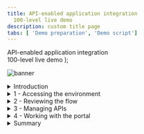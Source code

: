 ```yaml
---
title: API-enabled application integration
  100-level live demo
description: custom title page
tabs: [ 'Demo preparation', 'Demo script']
---
```


  <span>
    API-enabled application integration <br /> 100-level live demo
  </span>
);

![banner](./images/100-INT-API-enabled-script-GitHub-banner-short.jpg)

<span id="place1"></span>
<details>

<summary>Introduction</summary>
<br/>
Automating customer interactions can remove manual steps, data entry into multiple different applications, and potential errors and delays – all of which are additional costs to your business. This demo automates a series of steps to: obtain and validate input information from a customer with a concern, open a case in Salesforce, attach the incoming information to the case, analyze the tone of the situation, and respond to the customer with the case number and expected date for resolution.<br/><br/>To automate this customer interaction, we will use both APIs and integrations to back-end applications. The demo scenario is related to a car repair, but this is just an example. The same techniques are applicable to your environment in support of your customers.<br/>
<br/>
Let’s get started!
<br/><br/>

(Demo slides [here](./images/slides.pptx).)

</details>

<details>
<summary>1 - Accessing the environment</summary>

<br/>

| **1.1 - Log in Cloud Pak for Integration** |   |
| :---         | :--- |
| **Actions**        | Open Cloud Pak for Integration<br/><br/>Click **Enterprise LDAP** and **Log in** with your user and password |
| **Narration**      | Let’s see IBM Cloud Pak for Integration in action. I have a cloud version of the product on IBM Cloud. Let me log in here. |
| **Screenshots**    | &nbsp;  <br/> ![login1](./images/outcomes-login.png) <br/> ![login2](./images/outcomes-username.png) |

| **1.2 - Cloud Pak for Integration home** |   |
| :---         | :--- |
| **Actions**        | Show the home page and open the **menu**<br/><br/>Click on **Administration > Integration Capabilities** |
| **Narration**      | Welcome to IBM Cloud Pak for Integration! We’re now at the home screen showing all the capabilities of the pak, brought together in one place. Specialized integration capabilities — for API management, application integration, messaging and more — are built on top of powerful automation services. Let’s see the integration capabilities available in Cloud Pak for Integration. |
| **Screenshot**     | &nbsp;  <br/> ![home](./images/demoscript-int-capabilities.png) |

| **1.3 - Integration capabilities** |   |
| :---         | :--- |
| **Actions**             | Show the **Integration Capabilities** page and open the Designer (**ace-designer-demo**). |
| **Narration**      | As you can see, you are able to access all the integration capabilities your team needs through a single interface. These include API management, application integration, enterprise messaging, events, and high-speed transfer. In this demo to automate customer interactions with our company we will use App Connect for application integration, API Connect for API management, and the asset repository as our centralized hub for allowing our teams to work together with integration assets. Let’s open our App Connect Designer. |
| **Screenshot**         | &nbsp; <br/> ![integration capabilities](./images/demoscript-integration.png) |

**[Go to top](#place1)**

</details>

<details>
<summary>2 - Reviewing the flow</summary>

<br/>

| **2.1 - Select flow and review properties** |   |
| :---         | :--- |
| **Actions**             | Select **Car Insurance Cognitive API Lab Short V2** flow<br/><br/>Show the **Properties view** and click on **Operations** |
| **Narration**      | Here we are in the designer tooling. This is where we can create all our API integration flows and manage our connectivity to our services and endpoints. We have a pre-created flow about a customer interaction scenario, let’s use it to simplify our demonstration. These are the fields we are going to use for our API. Note that we tell our API which field is the key – in our case, CaseReference. Let's check the operations. |
| **Screenshots**         | &nbsp;  <br/> ![review1](./images/car-insurance-flow.png) <br/> ![review1](./images/demoscript-review-props.png) |

| **2.2 - Reviewing operations** |   |
| :---         | :--- |
| **Actions**             | Show the **Operations view** and click on **View flow** |
| **Narration**      | In the operations view are the actions that the API exposes along with the data. In this demo, we’re going to build just one operation – “Create Car Repair Claim”. We can add more later if we wish. Let’s check the flow logic. |
| **Screenshot**         | &nbsp;  <br/> ![review2](./images/demoscript-view-flow.png) |

| **2.3 - Reviewing the flow** |   |
| :---         | :--- |
| **Actions**             | Explain the flow and scroll through all of the connectors in the flow<br/>. Open the **Request** again by clicking the first step of the flow. |
| **Narration**      | Here we have our demo flow. In the designer flow editor, we can edit and change our flow. We are a car repair company that wants to create an API that will enable customers to send us photos of their cars along with descriptions of what needs to be done with them. With this information, we will create a case in Salesforce while using Watson to analyze if the customer is angry or upset. Let’s explore our flow in detail. |
| **Screenshot**         | &nbsp;  <br/> ![review2](./images/demoscript-review-flow.png) |

| **2.4 - Reviewing a request** |   |
| :---         | :--- |
| **Actions**             | Show the *Request* dialog (1).<br/><br/> Click to **open** the **if** step (2). |
| **Narration**      | Our flow starts by receiving the customer’s car repair request with photo via an API. Designer automatically creates an API “Request” and “Response” for your API flow. |
| **Screenshot**         | &nbsp;  <br/> ![review3](./images/demoscript-review-request.png) |

| **2.5 - Checking the photo** |   |
| :---         | :--- |
| **Actions**             | Explore the **IF** step (1)<br/><br/>Click on **Salesforce Connector - Retrieve contacts** (2) |
| **Narration**      | Second, we validate the photo. Here, we have a simple IF statement, that checks if the PhotoOfCar is empty. If it is not empty, we move forward to retrieve contacts by connecting to Salesforce. |
| **Screenshot**         | &nbsp;  <br/> ![review5](./images/demoscript-review-if.png) |

| **2.6 - Retrieving contacts** |   |
| :---         | :--- |
| **Actions**             | Explore the **Salesforce Connector - Retrieve contacts** (1).<br/><br/>**Close** all the dialog tabs.<br/><br/>Click on the **Salesforce – Create case node** (8). |
| **Narration**      | Third, we use a connector to create a case in Salesforce with the data from the API. This case is where we store the details and progress of our repair. We are using a hard-coded contact name: ‘Andy Young’. He’s the contact for the insurance company that sends customers. Salesforce Developer Accounts have a prepopulated set of data that you can use to test. ‘Andy Young’ is one of those prepopulated contacts. |
| **Screenshots**         | &nbsp;  <br/> ![contacts1](./images/demoscript-contacts1.png) <br/> ![contacts5](./images/demoscript-contacts5.png) |

| **2.7 - Creating a case** |   |
| :---         | :--- |
| **Actions**             | Explore the *Salesforce – Create case node*<br/><br/>**Close** the Salesforce connector dialog<br/>Open the **Salesforce - Create Attachment** node. |
| **Narration**      | Now we have the ID that we need, let’s create our Salesforce case. Note that we just re-use the same Salesforce connector but with a different operation and data. Here we can see that our contact ID comes from the previous ‘retrieve contact’ Salesforce call. The name and email come from the API Request. The connector ‘knows’ that fields like ‘Case Type’ have a limited number of values in Salesforce – so it automatically converts them into pull-down lists of values you can choose. |
| **Screenshot**         | &nbsp;  <br/> ![review7](./images/demoscript-review-salesforce-createcase.png) |

| **2.8 - Creating an attachment** |   |
| :---         | :--- |
| **Action**             | Explore the *Salesforce – Create Attachment node* (1)<br/><br/>**Close** the Salesforce connector dialog<br/><br/>Open the **IBM Watson Tone Analyzer** node (2) |
| **Narration**      | To add a photograph, we need to create a salesforce attachment – that’s easy, just use the connector again. Note that we use the Case ID that is a returned value from the ‘Create Case’ connector call – it’s been kept in the flow automatically. We send the PhotoOfCar as a base64 string and we tell Salesforce that the content Type is image/jpeg. Moving forward to the next step we want to understand the tone of the request. Is the customer angry? We will use the IBM Watson Tone Analyzer node to understand the situation better. |
| **Screenshot**         | &nbsp;  <br/> ![review8](./images/demoscript-review-attachment.png) |

| **2.9 - Analyzing the description** |   |
| :---         | :--- |
| **Actions**             | Explore the **Watson Tone Analyzer** connector (1)<br/><br/>**Close** the Tone Analyzer connector dialog<br/><br/>Open the **Salesforce - Create case comment** (2) |
| **Narration**      | Here, the Watson Tone Analyzer service analyzes the tone of the information provided by the customer. This can identify if the customer is angry or upset, allowing us to better tailor our response. |
| **Screenshot**         | &nbsp;  <br/> ![review9](./images/demoscript-review-analyzer.png) |

| **2.10 - Creating a case comment** |   |
| :---         | :--- |
| **Actions**             | Explore the **Salesforce – Create case comment** node (1)<br/><br/>Close the Salesforce connector dialog<br/><br/>Open the **Response**. (2) |
| **Narration**      | Now we’ll add a comment to the case with the Salesforce connector and supply the tone name returned from Watson into the body of the comment. |
| **Screenshot**         | &nbsp;  <br/> ![review10](./images/demoscript-review-comment.png) |

| **2.11 - Responding to the customer** |   |
| :---         | :--- |
| **Actions**             | Explore the **Response** dialog (1)<br/><br/>Click **Done** (2) |
| **Narration**      | Here we have the response that we submit to the customer after the API call. This response includes their Salesforce case reference for future enquiries, an estimate of how long it will take to repair, and also how much it will cost. Now that we've built the flow, let's see our API running in our integration runtime. |
| **Screenshot**         | &nbsp;  <br/> ![review11](./images/demoscript-review-response.png) |

| **2.12 - Verifying the server** |   |
| :---         | :--- |
| **Actions**             | Open the **Menu** and select **Run > Integration**<br/><br/>Select the **ace-dashboard-demo** instance and click on **Servers**<br/><br/>Select **carrepair-server** and open our **API Flow** (2)<br/><br/>Explore the API details (3) |
| **Narration**      | Great, now let's check the API running in Integration Runtime. Here we have our Integration server. At this point, the integration is running on the cloud pak. Opening the server, we can see our API Flow. And click again, we'll drill down further and see our API details. We can see the REST operation, the base URL and we can even download the OpenAPI document. Our API is running in our Integration Runtime. Later, we will test this API using the Developer Portal. But now let's explore another great capability API Manager. Let's see the benefits to have an API Manager to control our API lifecycle! |
| **Screenshots**         | &nbsp; <br/> ![](./images/integration-runtime.png) <br/> ![](./images/ace-dashboard-demo.png) <br/> ![](./images/integration-servers.png) <br/> ![](./images/carrepair-server.png) <br/> ![](./images/demoscript-verify-server2.png) <br/> ![](./images/demoscript-verify-server3.png) |

**[Go to top](#place1)**

</details>

<details>
<summary>3 - Managing APIs</summary>

<br/>

| **3.1 - Accessing API Connect** |   |
| :---         | :--- |
| **Actions**             | Open the **Menu** (1) and on **Run** (2) section, select **APIs** (3)<br/><br/>
If necessary, select the **ademo** instance (4)<br/><br/>In the *API Connect* page, click **LDAP User Registry for Outcomes** (5)<br/><br/>**Log in** with your Outcomes user and password (6) |
| **Narration**      | Now, let's open API management component inside the Cloud Pak for Integration - API Connect. IBM API Connect is an integrated API management offering, with capabilities and tooling for all phases of the API lifecycle. Key steps of the API lifecycle include create, secure, manage, socialize, and analyze. API Connect has four major components: API Manager, Analytics, Developer Portal, and Gateway. Now, let's explore the API Manager. |
| **Screenshots**         |  &nbsp;  <br/> ![](./images/demoscript-develop-api1.png) <br/> ![](./images/demoscript-develop-api2.png) <br/> ![](./images/apic-ldap.png) <br/> ![](./images/apic-outcomes-login.png) |

| **3.2 - Developing an API** |   |
| :---         | :--- |
| **Actions**             | Click **Develop APIs and Products** (1)<br/><br/>Click **Car_Insurance_Cognitive_API_Lab_Short_V2** (2), then open **Security definitions** (3)<br/><br/>Explore the *Security definitions* page (4). Click **Develop** on breadcrumbs (5) |
| **Narration**      | Let's check our API here in API manager. To simplify the demo, our API is pre-assembled here in the API Manager. In the develop page, we are able to edit, assemble, secure and test APIs. In the security definitions, we can control client access to API endpoints, for example using API key validation. |
| **Screenshotx**         | &nbsp;  <br/> ![](./images/develop-api-1.png) <br/> ![](./images/develop-api-2.png) <br/> ![](./images/develop-api-3.png) |

| **3.3 - Developing a product** |   |
| :---         | :--- |
| **Actionx**             | Click **Products** (1)<br/><br/>Click **Car Repair APIs** product (2)<br/><br/>Open the **Plans** (3) tab<br/><br/>On the context menu of *Gold Plan* and select **Edit** (4)<br/><br/>Explore the **Rate Limits** section (5)<br/>Just show how simple is to publish the Product and API, clicking **Menu > Publish** (6)<br/><br/>(**Note**: you don't need to publish, because the product is already published) |
| **Narration**      | Now, let's see how we package our APIs using products for publishing to consumers. To simplify the demo, our product is already created here in the API Manager. Products are packages that contain both the APIs and the accompanying plans. The providers use plans to control access to APIs and to manage API usage. Plans can use differing rate limits to provide different levels of service to API consumers. In our product, we already have two plans, the Gold and the default plan. We can have multiple plans for different consumers, for example we can add approval steps for consumers when they sign up or we can allocate them plans as a provider. For example, our Gold Plan permits up to 100 calls per minute. Great our API and Projects are ready to be published for our API consumers. |
| **Screenshot**         | &nbsp;  <br/> ![](./images/develop-product-1.png) <br/> ![](./images/develop-product-2.png) <br/> ![](./images/develop-product-3.png) <br/> ![](./images/develop-product-4.png)|

**[Go to top](#place1)**

</details>

<details>
<summary>4 - Working with the portal</summary>

<br/>

| **4.1 - Accessing the portal** |   |
| :---         | :--- |
| **Actions**             | On the left navigator menu, open **Manage** page<br/><br/>Open the **Sandbox** catalog<br/><br/>Open the **Catalog settings** (1)<br/><br/>Click **Portal** (2)<br/><br/>Copy the **Portal URL** (3)<br/><br/>Open a new Browser tab and access the Portal URL<br/><br/>Create a developer account by clicking **Create account** (4)<br/><br/>Use your personal email to complete the registration (5)<br/><br/>You need to access your email to accept the invitation, and then **sign in** (6). |
| **Narration**      | For this demo, our API is already published. Now we need to make sure that our API consumers can discover it and use it. Our Portal allows potential API consumers to view the APIs, sign up and subscribe to plans in a self-service manner, test the APIs, download the OpenAPI - Swagger documents and more. Let’s get our portal URL and sign up as a Consumer of our API using Portal Self-Service. |
| **Screenshots**         | &nbsp; <br/> ![](./images/manage-sandbox.png) <br/> ![](./images/demoscript-access-portal1.png) <br/> ![](./images/demoscript-access-portal2.png) <br/> ![](./images/demoscript-access-portal3.png) <br/> ![](./images/demoscript-access-portal4.png)|

| **4.2 - Creating a new App** |   |
| :---         | :--- |
| **Actions**             | Click **Create a new App** (1)<br/><br/>Enter **Car Repair Application** as *App Title* (2)<br/><br/>Click **Save** (3)<br/><br/>On the credentials dialog, click **OK** (4)<br/><br/>On the **Subscription** tab, copy the Client ID (5) |
| **Narration**      | As a Consumer/Developer, we’re going to create a new application in the Portal. This will give us an API key so we can call our APIs. We just need to give an Application Title and copy the API Key and Secret. |
| **Screenshots**         | &nbsp;  <br/> ![](./images/demoscript-new-app1.png) <br/> ![](./images/demoscript-new-app2.png) <br/> ![](./images/demoscript-new-app3.png) <br/> ![](./images/demoscript-new-app4.png)|

| **4.3 - Subscribing to API** |   |
| :---         | :--- |
| **Actions**             | Click **Why not browse the available APIs?** (1)<br/><br/>Click **Car Repair APIs 1.0.0** (2)<br/><br/>On *Gold Plan*, click **Subscribe** (3)<br/><br/>Select the **Car Repair Application** (4)<br/><br/>Confirm the Subscription by clicking **Next** (5)<br/><br/>Click **Done** (6) |
| **Narration**      | We’ve not subscribed to any APIs, let’s do it now. There’s only one API Product to subscribe to in our demo – normally there would be many. Now that we selected our API product, we can see the plans available. You’ll need to hover over to get the limits – we want the gold plan. We want to subscribe to the plan – but which application do we want to use to subscribe? We can have many applications but, in this demo, we’ve only created one. So, we just need to select the App that we created earlier and confirm our subscription. And Done - we are subscribed to our API! |
| **Screenshots**         | &nbsp;  <br/> ![](./images/demoscript-subscription1.png) <br/> ![](./images/demoscript-subscription2.png) <br/> ![](./images/demoscript-subscription3.png) <br/> ![](./images/demoscript-subscription4.png) <br/> ![](./images/demoscript-subscription5.png) <br/> ![](./images/demoscript-subscription6.png)|

| **4.4 - Testing the API** |   |
| :---         | :--- |
| **Actions**             | Click on the **Car_Insurance API** itself (1)<br/><br/>Copy the **Endpoint** (2)<br/><br/>Open the **POST /CarRepairClaim** (3)<br/><br/>Explore the **Example request** area (4)<br/><br/>Open the **Try it** tab (5)<br/><br/>Click **Generate** (6)<br/><br/>Click **Send** and (7)explore the **Response** (8) |
| **Narration**      | We’re now back at the product screen. Let’s explore our API here. From the Overview page, we can download the OpenAPI Document and get the API Endpoint. Note the portal has everything you need to call your API, it’s even generated clients in various languages for you to copy/paste into your calling application. You can try the API on the Try it area. Using the Generate button, the portal generates a request with random sample data for you. Now, let’s test it. Great, we got a response, our API is running, and we’ve gone through the gateway to access it. |
| **Screenshots**         | &nbsp;  <br/> ![](./images/demoscript-portal-test1.png) <br/> ![](./images/demoscript-portal-test2.png) <br/> ![](./images/demoscript-portal-test3.png) <br/> ![](./images/demoscript-portal-test4.png) <br/> ![](./images/demoscript-portal-test5.png) <br/> ![](./images/demoscript-portal-test6.png)|

| **4.5 - Viewing the API statistics** |   |
| :---         | :--- |
| **Actions**             | Click **Apps** on top menu (1)<br/><br/>Click the **Car Repair Application** (2)<br/><br/>Explore the API stats (3) |
| **Narration**      | We can see our API statistics in the Portal. We just need to select our APP, and here we can see all the API calls, including any possible errors. If you make more calls, you’ll see larger statistic results. |
| **Screenshots**         | &nbsp;  <br/> ![](./images/demoscript-statistics1.png) <br/> ![](./images/demoscript-statistics2.png) <br/> ![](./images/demoscript-statistics3.png) |

**[Go to top](#place1)**

</details>

<details>
<summary>Summary</summary>

<br/>
Let’s summarize what we’ve done today.  In the demo we:<br/><ul><li>Accessed the Cloud Pak for Integration environment and explored the capabilities</li><li>Reviewed the automated customer interactions integration flow</li><li>Managed access to the flow as an API and set up the security and rate limits</li><li>Demonstrated how a developer can use the API Portal to perform self-service consumption of the API</li></ul><br/><br/>From a business perspective we used APIs and application integrations to automate a series of steps to: obtain and validate input information from a customer with a concern, open a case in Salesforce, attach the incoming information to the case, analyze the tone of the situation, and respond to the customer with the case number and expected date for resolution. <br/><br/>The customer expressing a concern or needing assistance obtains rapid response to their interaction and the confidence that your business is handling their request. <br/><br/>

(Demo slides [here](./images/slides.pptx).)
<br/><br/>

**[Go to top](#place1)**

</details>
